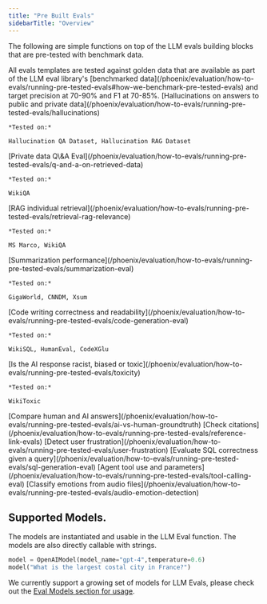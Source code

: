 ```yaml
---
title: "Pre Built Evals"
sidebarTitle: "Overview"
---
```


The following are simple functions on top of the LLM evals building blocks that are pre-tested with benchmark data.

<Info>
All evals templates are tested against golden data that are available as part of the LLM eval library's [benchmarked data](/phoenix/evaluation/how-to-evals/running-pre-tested-evals#how-we-benchmark-pre-tested-evals) and target precision at 70-90% and F1 at 70-85%.

</Info>

<Columns cols={3}>
  <Card title="Hallucination Eval">
    [Hallucinations on answers to public and private data](/phoenix/evaluation/how-to-evals/running-pre-tested-evals/hallucinations)

    *Tested on:*

    Hallucination QA Dataset, Hallucination RAG Dataset
  </Card>
  <Card title="Q&A Eval">
    [Private data Q\&A Eval](/phoenix/evaluation/how-to-evals/running-pre-tested-evals/q-and-a-on-retrieved-data)

    *Tested on:*

    WikiQA
  </Card>
  <Card title="Retrieval Eval">
    [RAG individual retrieval](/phoenix/evaluation/how-to-evals/running-pre-tested-evals/retrieval-rag-relevance)

    *Tested on:*

    MS Marco, WikiQA
  </Card>
    <Card title="Summarization Eval">
    [Summarization performance](/phoenix/evaluation/how-to-evals/running-pre-tested-evals/summarization-eval)

    *Tested on:*

    GigaWorld, CNNDM, Xsum
  </Card>
  <Card title="Code Generation Eval">
    [Code writing correctness and readability](/phoenix/evaluation/how-to-evals/running-pre-tested-evals/code-generation-eval)

    *Tested on:*

    WikiSQL, HumanEval, CodeXGlu
  </Card>
  <Card title="Toxicity Eval">
    [Is the AI response racist, biased or toxic](/phoenix/evaluation/how-to-evals/running-pre-tested-evals/toxicity)

    *Tested on:*

    WikiToxic
  </Card>
    <Card title="AI vs. Human">
    [Compare human and AI answers](/phoenix/evaluation/how-to-evals/running-pre-tested-evals/ai-vs-human-groundtruth)
  </Card>
  <Card title="Reference Link">
    [Check citations](/phoenix/evaluation/how-to-evals/running-pre-tested-evals/reference-link-evals)
  </Card>
  <Card title="User Frustration">
    [Detect user frustration](/phoenix/evaluation/how-to-evals/running-pre-tested-evals/user-frustration)
  </Card>
    <Card title="SQL Generation">
    [Evaluate SQL correctness given a query](/phoenix/evaluation/how-to-evals/running-pre-tested-evals/sql-generation-eval)
  </Card>
  <Card title="Agent Function Calling">
    [Agent tool use and parameters](/phoenix/evaluation/how-to-evals/running-pre-tested-evals/tool-calling-eval)
  </Card>
  <Card title="Audio Emotion">
    [Classify emotions from audio files](/phoenix/evaluation/how-to-evals/running-pre-tested-evals/audio-emotion-detection)
  </Card>
</Columns>

## Supported Models.

The models are instantiated and usable in the LLM Eval function. The models are also directly callable with strings.

```python
model = OpenAIModel(model_name="gpt-4",temperature=0.6)
model("What is the largest costal city in France?")
```

We currently support a growing set of models for LLM Evals, please check out the [Eval Models section for usage](/phoenix/evaluation/how-to-evals/evaluation-models).


